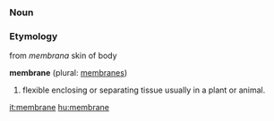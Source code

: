 ===Noun===
===Etymology===
from {{L.}} ''membrana'' skin of body

'''membrane''' (plural: [[membranes]])
#flexible enclosing or separating tissue usually in a plant or animal.

[[it:membrane]]
[[hu:membrane]]